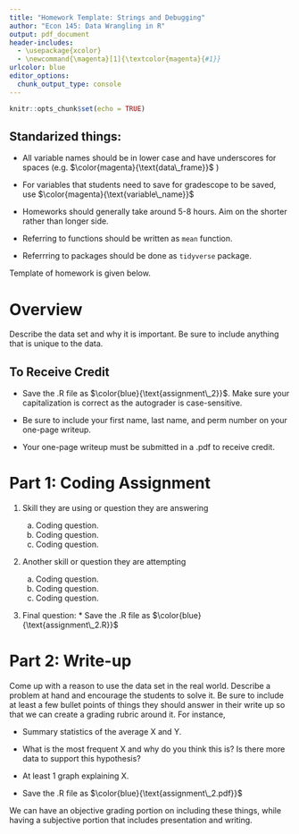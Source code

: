 ```yaml
---
title: "Homework Template: Strings and Debugging"
author: "Econ 145: Data Wrangling in R"
output: pdf_document
header-includes:
  - \usepackage{xcolor}
  - \newcommand{\magenta}[1]{\textcolor{magenta}{#1}}
urlcolor: blue
editor_options: 
  chunk_output_type: console
---
```


```r
knitr::opts_chunk$set(echo = TRUE)
```

## Standarized things:

* All variable names should be in lower case and have underscores for spaces (e.g. $\color{magenta}{\text{data\_frame}}$ )

* For variables that students need to save for gradescope to be saved, use     $\color{magenta}{\text{variable\_name}}$

* Homeworks should generally take around 5-8 hours. Aim on the shorter rather than longer side.

* Referring to functions should be written as `mean` function.

* Referrring to packages should be done as `tidyverse` package.

Template of homework is given below.



# Overview

Describe the data set and why it is important. Be sure to include anything that is unique to the data.

## To Receive Credit

* Save the .R file as $\color{blue}{\text{assignment\_2}}$. Make sure your capitalization is correct as the autograder is case-sensitive.

* Be sure to include your first name, last name, and perm number on your one-page writeup.

* Your one-page writeup must be submitted in a .pdf to receive credit.




# Part 1: Coding Assignment

1. Skill they are using or question they are answering

    a) Coding question.
    b) Coding question.
    c) Coding question.
    
2. Another skill or question they are attempting

    a) Coding question.
    b) Coding question.
    c) Coding question.
    
3. Final question: * Save the .R file as $\color{blue}{\text{assignment\_2.R}}$

# Part 2: Write-up

Come up with a reason to use the data set in the real world. Describe a problem at hand and encourage the students to solve it. Be sure to include at least a few bullet points of things they should answer in their write up so that we can create a grading rubric around it. For instance,

* Summary statistics of the average X and Y.

* What is the most frequent X and why do you think this is? Is there more data to support this hypothesis?

* At least 1 graph explaining X.

* Save the .R file as $\color{blue}{\text{assignment\_2.pdf}}$

We can have an objective grading portion on including these things, while having a subjective portion that includes presentation and writing.

